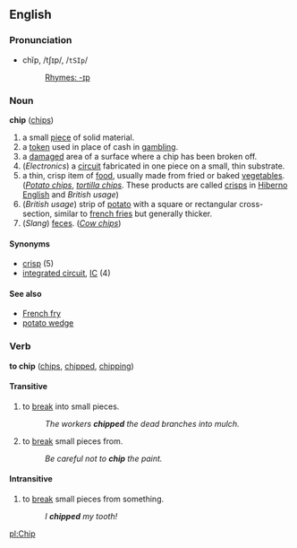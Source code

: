==English==
===Pronunciation===
*chĭp, /tʃɪp/, /<tt>tSIp</tt>/
*:[[Rhymes:English:-ɪp|Rhymes: -ɪp]]

===Noun===
'''chip''' ([[chips]])

# a small [[piece]] of solid material.
# a [[token]] used in place of cash in [[gambling]].
# a [[damage]]d area of a surface where a chip has been broken off.
# (''Electronics'') a [[circuit]] fabricated in one piece on a small, thin substrate.
# a thin, crisp item of [[food]], usually made from fried or baked [[vegetable]]s.  (''[[Potato chip]]s'', ''[[tortilla chip]]s''. These products are called [[crisp]]s in [[Hiberno English]] and ''British usage'')
# (''British usage'') strip of [[potato]] with a square or rectangular cross-section, similar to [[french fries]] but generally thicker.
# (''Slang'') [[feces]].  (''[[Cow chip]]s'')

====Synonyms====
*[[crisp]] (5)
*[[integrated circuit]], [[IC]] (4)

====See also====
*[[French fry]]
*[[potato wedge]]

===Verb===
'''to chip''' ([[chips]], [[chipped]], [[chipping]])

====Transitive====

# to [[break]] into small pieces.
#: ''The workers '''chipped''' the dead branches into mulch.''
# to [[break]] small pieces from.
#: ''Be careful not to '''chip''' the paint.''

====Intransitive====

# to [[break]] small pieces from something.
#: ''I '''chipped''' my tooth!''

[[pl:Chip]]